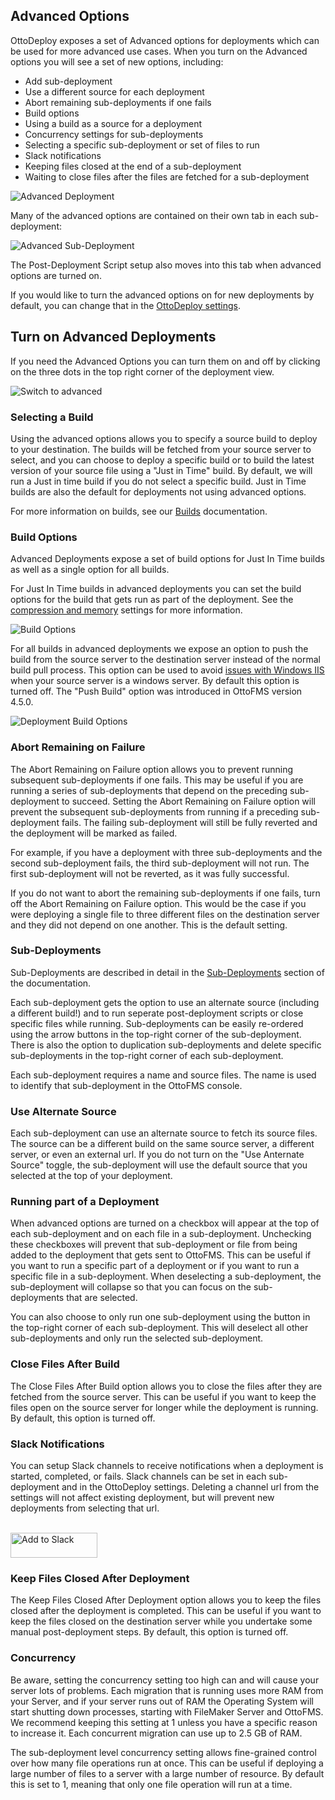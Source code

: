 
## Advanced Options

OttoDeploy exposes a set of Advanced options for deployments which can be used for more advanced use cases. When you turn on the Advanced options you will see a set of new options, including:

- Add sub-deployment
- Use a different source for each deployment
- Abort remaining sub-deployments if one fails
- Build options
- Using a build as a source for a deployment
- Concurrency settings for sub-deployments
- Selecting a specific sub-deployment or set of files to run
- Slack notifications
- Keeping files closed at the end of a sub-deployment
- Waiting to close files after the files are fetched for a sub-deployment

![Advanced Deployment](/img/ottodeploy/advanced-dep.png)

Many of the advanced options are contained on their own tab in each sub-deployment:

![Advanced Sub-Deployment](/img/ottodeploy/advanced-options-tab.png)

The Post-Deployment Script setup also moves into this tab when advanced options are turned on.

If you would like to turn the advanced options on for new deployments by default, you can change that in the [OttoDeploy settings](/ottodeploy-features/settings).

## Turn on Advanced Deployments

If you need the Advanced Options you can turn them on and off by clicking on the three dots in the top right corner of the deployment view.

![Switch to advanced](/img/ottodeploy/switch-to-adv.png)

### Selecting a Build

Using the advanced options allows you to specify a source build to deploy to your destination. The builds will be fetched from your source server to select, and you can choose to deploy a specific build or to build the latest version of your source file using a "Just in Time" build. By default, we will run a Just in time build if you do not select a specific build. Just in Time builds are also the default for deployments not using advanced options.

For more information on builds, see our [Builds](/concepts/builds) documentation.

### Build Options

Advanced Deployments expose a set of build options for Just In Time builds as well as a single option for all builds.

For Just In Time builds in advanced deployments you can set the build options for the build that gets run as part of the deployment. See the [compression and memory](/ottodeploy-features/builds#compression-level) settings for more information.

![Build Options](/img/ottodeploy/JIT-build-options.png)

For all builds in advanced deployments we expose an option to push the build from the source server to the destination server instead of the normal build pull process. This option can be used to avoid [issues with Windows IIS](/large-files-windows) when your source server is a windows server. By default this option is turned off. The "Push Build" option was introduced in OttoFMS version 4.5.0.

![Deployment Build Options](/img/ottodeploy/deployment-build-options.png)

### Abort Remaining on Failure

The Abort Remaining on Failure option allows you to prevent running subsequent sub-deployments if one fails. This may be useful if you are running a series of sub-deployments that depend on the preceding sub-deployment to succeed. Setting the Abort Remaining on Failure option will prevent the subsequent sub-deployments from running if a preceding sub-deployment fails. The failing sub-deployment will still be fully reverted and the deployment will be marked as failed.

For example, if you have a deployment with three sub-deployments and the second sub-deployment fails, the third sub-deployment will not run. The first sub-deployment will not be reverted, as it was fully successful.

If you do not want to abort the remaining sub-deployments if one fails, turn off the Abort Remaining on Failure option. This would be the case if you were deploying a single file to three different files on the destination server and they did not depend on one another. This is the default setting.

### Sub-Deployments

Sub-Deployments are described in detail in the [Sub-Deployments](/concepts/deployments#sub-deployments) section of the documentation.

Each sub-deployment gets the option to use an alternate source (including a different build!) and to run seperate post-deployment scripts or close specific files while running. Sub-deployments can be easily re-ordered using the arrow buttons in the top-right corner of the sub-deployment. There is also the option to duplication sub-deployments and delete specific sub-deployments in the top-right corner of each sub-deployment.

Each sub-deployment requires a name and source files. The name is used to identify that sub-deployment in the OttoFMS console.

### Use Alternate Source

Each sub-deployment can use an alternate source to fetch its source files. The source can be a different build on the same source server, a different server, or even an external url. If you do not turn on the "Use Anternate Source" toggle, the sub-deployment will use the default source that you selected at the top of your deployment.

### Running part of a Deployment

When advanced options are turned on a checkbox will appear at the top of each sub-deployment and on each file in a sub-deployment. Unchecking these checkboxes will prevent that sub-deployment or file from being added to the deployment that gets sent to OttoFMS. This can be useful if you want to run a specific part of a deployment or if you want to run a specific file in a sub-deployment. When deselecting a sub-deployment, the sub-deployment will collapse so that you can focus on the sub-deployments that are selected.

You can also choose to only run one sub-deployment using the button in the top-right corner of each sub-deployment. This will deselect all other sub-deployments and only run the selected sub-deployment.

### Close Files After Build

The Close Files After Build option allows you to close the files after they are fetched from the source server. This can be useful if you want to keep the files open on the source server for longer while the deployment is running. By default, this option is turned off.

### Slack Notifications

You can setup Slack channels to receive notifications when a deployment is started, completed, or fails. Slack channels can be set in each sub-deployment and in the OttoDeploy settings. Deleting a channel url from the settings will not affect existing deployment, but will prevent new deployments from selecting that url.

<br />
<a href="https://slack.com/oauth/v2/authorize?client_id=9720328660.6839689854469&scope=incoming-webhook&user_scope=">
  <img
    alt="Add to Slack"
    height="40"
    width="139"
    src="https://platform.slack-edge.com/img/add_to_slack.png"
    srcSet="https://platform.slack-edge.com/img/add_to_slack.png 1x, https://platform.slack-edge.com/img/add_to_slack@2x.png 2x"
  />
</a>

### Keep Files Closed After Deployment

The Keep Files Closed After Deployment option allows you to keep the files closed after the deployment is completed. This can be useful if you want to keep the files closed on the destination server while you undertake some manual post-deployment steps. By default, this option is turned off.

### Concurrency

<Callout type="warning">
  Be aware, setting the concurrency setting too high can and will cause your
  server lots of problems. Each migration that is running uses more RAM from
  your Server, and if your server runs out of RAM the Operating System will
  start shutting down processes, starting with FileMaker Server and OttoFMS. We
  recommend keeping this setting at 1 unless you have a specific reason to
  increase it. Each concurrent migration can use up to 2.5 GB of RAM.
</Callout>

The sub-deployment level concurrency setting allows fine-grained control over how many file operations run at once. This can be useful if deploying a large number of files to a server with a large number of resource. By default this is set to 1, meaning that only one file operation will run at a time.
